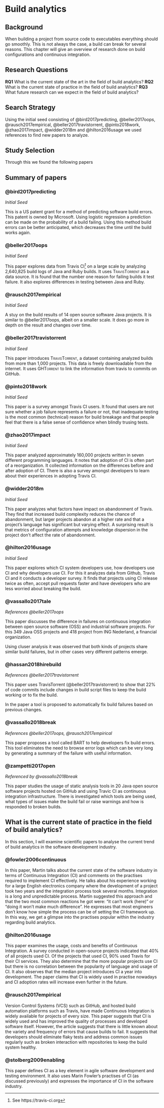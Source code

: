 # Build analytics

## Background

When building a project from source code to executables everything should go smoothly. This is not
always the case, a build can break for several reasons. This chapter will give an overview of
research done on build configurations and continuous integration.

<!--
 - Define build
 - Define context
 -->

## Research Questions

**RQ1** What is the current state of the art in the field of build analytics?
**RQ2** What is the current state of practice in the field of build analytics?
**RQ3** What future research can we expect in the field of build analytics?

## Search Strategy

Using the initial seed consisting of @bird2017predicting, @beller2017oops, @rausch2017empirical,
@beller2017travistorrent, @pinto2018work, @zhao2017impact, @widder2018m and @hilton2016usage we
used references to find new papers to analyze.

## Study Selection

Through this we found the following papers

## Summary of papers

### @bird2017predicting

_Initial Seed_

This is a US patent grant for a method of predicting software build errors. This patent is owned
by Microsoft. Using logistic regression a prediction can be made on the probability of a build
failing. Using this method build errors can be better anticipated, which decreases the time until
the build works again.

### @beller2017oops

_Initial Seed_

This paper explores data from Travis CI^[See https://travis-ci.org] on a large scale by analyzing
2,640,825 build logs of Java and Ruby builds. It uses <span
style="font-variant:small-caps">TravisTorrent</span> as a data source. It is found that the number
one reason for failing builds it test failure. It also explores differences in testing between
Java and Ruby.

### @rausch2017empirical

_Initial Seed_

A stuy on the build results of 14 open source software Java projects. It is similar to
@beller2017oops, albeit on a smaller scale. It does go more in depth on the result and changes
over time.

### @beller2017travistorrent

_Initial Seed_

This paper introduces <span style="font-variant:small-caps">TravisTorrent</span>, a dataset
containing analyzed builds from more than 1,000 projects. This data is freely downloadable from
the internet. It uses <span style="font-variant:small-caps">GHTorrent</span> to link the
information from travis to commits on GitHub.

### @pinto2018work

_Initial Seed_

This paper is a survey amongst Travis CI users. It found that users are not sure whether a job
failure represents a failure or not, that inadequate testing is the most common (technical) reason
for build breakage and that people feel that there is a false sense of confidence when blindly
trusing tests.

### @zhao2017impact

_Initial Seed_

<!-- Note: Interesting collab between Nanjing (China), Eindhoven (Netherlands), UC Davis (USA) and Carnegie Mellon (USA). -->

This paper analyzed approximately 160,000 projects written in seven different programming
languages. It notes that adoption of CI is often part of a reorganization. It collected
information on the differences before and after adoption of CI. There is also a survey amongst
developers to learn about their experiences in adopting Travis CI.

### @widder2018m

_Initial Seed_

This paper analyzes what factors have impact on abandonment of Travis. They find that increased
build complexity reduces the chance of abandonment, but larger projects abandon at a higher rate
and that a project's language has significant but varying effect. A surprising result is that
metrics of configuration attempts and knowledge dispersion in the project don't affect the rate of
abandonment.

### @hilton2016usage

_Initial Seed_

This paper explores which CI system developers use, how developers use CI and why developers use
CI. For this it analyzes data from Github, Travis CI and it conducts a developer survey. It finds
that projects using CI release twice as often, accept pull requests faster and have developers who
are less worried about breaking the build.

### @vassallo2017tale

_References @beller2017oops _

This paper discusses the difference in failures on continuous integration between open source
software (OSS) and industrial software projects. For this 349 Java OSS projects and 418 project
from ING Nederland, a financial organization.

Using cluser analysis it was observed that both kinds of projects share similar build failures,
but in other cases very different patterns emerge.

### @hassan2018hirebuild

_References @beller2017travistorrent _

This paper uses TravisTorrent (@beller2017travistorrent) to show that 22% of code commits include
changes in build script files to keep the build working or to fix the build.

In the paper a tool is proposed to automatically fix build failures based on previous changes.

### @vassallo2018break

_References @beller2017oops, @rausch2017empirical _

This paper proposes a tool called <span style="font-variant:small-caps">BART</span> to help
developers fix build errors. This tool eliminates the need to browse error logs which can be very
long by generating a summary of the failure with useful information.

### @zampetti2017open

_Referenced by @vassallo2018break _

This paper studies the usage of static analysis tools in 20 Java open source software projects
hosted on GitHub and using Travic CI as continuous integration infrastructure. There is
investigated which tools are being used, what types of issues make the build fail or raise
warnings and how is responded to broken builds. 

## What is the current state of practice in the field of build analytics?

In this section, I will examine scientific papers to analyse the current trend of build analytics in the software development industry. 

### @fowler2006continuous

In this paper, Martin talks about the current state of the software industry in terms of Continuous Integration (CI) and comments on the practises required to implement CI effectively. He talks about his experience working for a large English electronics company where the development of a project took two years and the integration process took several months. Integration is a long and unpredictable process. Martin suggested this approach and that the two most common reactions he got were: “it can’t work (here)” or “doing it won’t make much difference”.  He expresses that most engineers don’t know how simple the process can be of setting the CI framework up. In this way, we get a glimpse into the practises popular within the industry regarding build analytics.

### @hilton2016usage

This paper examines the usage, costs and benefits of Continuous Integration. A survey conducted in open-source projects indicated that 40% of all projects used CI. Of the projects that used CI, 90% used Travis for their CI services. They also determine that the more popular projects use CI but there is no correlation between the popularity of language and usage of CI. It also observes that the median project introduces CI a year into development. The paper claims that CI is widely used in practise nowadays and CI adoption rates will increase even further in the future. 

### @rausch2017empirical

Version Control Systems (VCS) such as GitHub, and hosted build automation platforms such as Travis, have made Continuous Integration is widely available for projects of every size. This paper suggests that CI is widely used and has improved the quality of processes and developed software itself. However, the article suggests that there is little known about the variety and frequency of errors that cause builds to fail. It suggests that developers should eliminate flaky tests and address common issues regularly such as broken interaction with repositories to keep the build system healthy.

### @stolberg2009enabling

This paper defines CI as a key element in agile software development and testing environment. It also uses Marin Fowler’s practises of CI (as discussed previously) and expresses the importance of CI in the software industry.  


